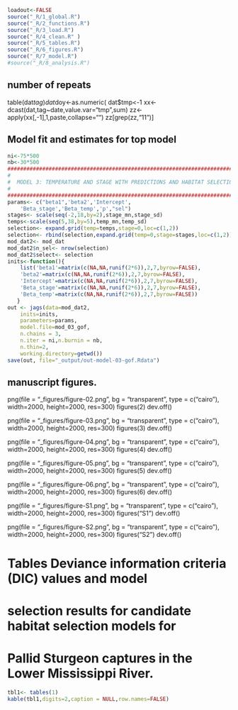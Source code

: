 


```r
loadout<-FALSE 
source("_R/1_global.R")  	
source("_R/2_functions.R")  
source("_R/3_load.R")     
source("_R/4_clean.R" )
source("_R/5_tables.R") 
source("_R/6_figures.R") 
source("_R/7_model.R")
#source("_R/8_analysis.R")
```

## number of repeats

table(dat$tag)
dat$doy<-as.numeric(
dat$tmp<-1
xx<-dcast(dat,tag~date,value.var="tmp",sum)
zz<-apply(xx[,-1],1,paste,collapse="")
zz[grep(zz,"11")]


## Model fit and estimates for top model


```r
ni<-75*500
nb<-30*500
#######################################################################
#
#  MODEL 3: TEMPERATURE AND STAGE WITH PREDICTIONS AND HABITAT SELECTION
#
#######################################################################
params<- c("beta1",'beta2','Intercept',
	'Beta_stage','Beta_temp','p',"sel") 
stages<- scale(seq(-2,18,by=2),stage_mn,stage_sd)   
temps<-scale(seq(5,38,by=5),temp_mn,temp_sd)
selection<- expand.grid(temp=temps,stage=0,loc=c(1,2))
selection<- rbind(selection,expand.grid(temp=0,stage=stages,loc=c(1,2)))
mod_dat2<- mod_dat
mod_dat2$n_sel<- nrow(selection)
mod_dat2$select<- selection
inits<-function(){
    list('beta1'=matrix(c(NA,NA,runif(2*6)),2,7,byrow=FALSE),
	'beta2'=matrix(c(NA,NA,runif(2*6)),2,7,byrow=FALSE),
	'Intercept'=matrix(c(NA,NA,runif(2*6)),2,7,byrow=FALSE),
	'Beta_stage'=matrix(c(NA,NA,runif(2*6)),2,7,byrow=FALSE),
	'Beta_temp'=matrix(c(NA,NA,runif(2*6)),2,7,byrow=FALSE))
   }
out <- jags(data=mod_dat2,
	inits=inits,
	parameters=params,	
	model.file=mod_03_gof,
	n.chains = 3,	
	n.iter = ni,n.burnin = nb,     
	n.thin=2,
	working.directory=getwd())
save(out, file="_output/out-model-03-gof.Rdata")

```

## manuscript figures.
png(file = "_figures/figure-02.png", bg = "transparent", type = c("cairo"), width=2000, height=2000, res=300)
figures(2)
dev.off()

png(file = "_figures/figure-03.png", bg = "transparent", type = c("cairo"), width=2000, height=2000, res=300)
figures(3)
dev.off()

png(file = "_figures/figure-04.png", bg = "transparent", type = c("cairo"), width=2000, height=2000, res=300)
figures(4)
dev.off()


png(file = "_figures/figure-05.png", bg = "transparent", type = c("cairo"), width=2000, height=2000, res=300)
figures(5)
dev.off()

png(file = "_figures/figure-06.png", bg = "transparent", type = c("cairo"), width=2000, height=2000, res=300)
figures(6)
dev.off()


png(file = "_figures/figure-S1.png", bg = "transparent", type = c("cairo"), width=2000, height=2000, res=300)
figures("S1")
dev.off()

png(file = "_figures/figure-S2.png", bg = "transparent", type = c("cairo"), width=2000, height=2000, res=300)
figures("S2")
dev.off()



# Tables Deviance information criteria (DIC) values and model 
# selection results for candidate habitat selection models for 
# Pallid Sturgeon captures in the Lower Mississippi River. 

```r
tbl1<- tables(1)
kable(tbl1,digits=2,caption = NULL,row.names=FALSE)
```
